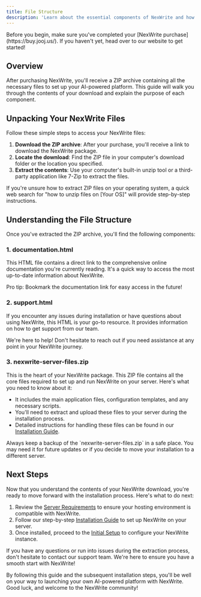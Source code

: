 ```yaml
---
title: File Structure
description: 'Learn about the essential components of NexWrite and how to navigate the files you receive after purchase. This guide will help you understand the contents of your download, setting you up for a smooth installation process.'
---
```


<Note>
  Before you begin, make sure you've completed your [NexWrite purchase](https://buy.jooj.us/). If you haven't yet, head over to our website to get started!
</Note>

## Overview

After purchasing NexWrite, you'll receive a ZIP archive containing all the necessary files to set up your AI-powered platform. This guide will walk you through the contents of your download and explain the purpose of each component.

## Unpacking Your NexWrite Files

Follow these simple steps to access your NexWrite files:

1. **Download the ZIP archive**: After your purchase, you'll receive a link to download the NexWrite package.
2. **Locate the download**: Find the ZIP file in your computer's download folder or the location you specified.
3. **Extract the contents**: Use your computer's built-in unzip tool or a third-party application like 7-Zip to extract the files.

<Tip>
  If you're unsure how to extract ZIP files on your operating system, a quick web search for "how to unzip files on [Your OS]" will provide step-by-step instructions.
</Tip>

## Understanding the File Structure

Once you've extracted the ZIP archive, you'll find the following components:

### 1. documentation.html

This HTML file contains a direct link to the comprehensive online documentation you're currently reading. It's a quick way to access the most up-to-date information about NexWrite.

<Info>
  Pro tip: Bookmark the documentation link for easy access in the future!
</Info>

### 2. support.html

If you encounter any issues during installation or have questions about using NexWrite, this HTML is your go-to resource. It provides information on how to get support from our team.

<Note>
  We're here to help! Don't hesitate to reach out if you need assistance at any point in your NexWrite journey.
</Note>

### 3. nexwrite-server-files.zip

This is the heart of your NexWrite package. This ZIP file contains all the core files required to set up and run NexWrite on your server. Here's what you need to know about it:

- It includes the main application files, configuration templates, and any necessary scripts.
- You'll need to extract and upload these files to your server during the installation process.
- Detailed instructions for handling these files can be found in our [Installation Guide](/get-started/installation).

<Warning>
  Always keep a backup of the `nexwrite-server-files.zip` in a safe place. You may need it for future updates or if you decide to move your installation to a different server.
</Warning>

## Next Steps

Now that you understand the contents of your NexWrite download, you're ready to move forward with the installation process. Here's what to do next:

1. Review the [Server Requirements](/get-started/server-requirements) to ensure your hosting environment is compatible with NexWrite.
2. Follow our step-by-step [Installation Guide](/get-started/installation) to set up NexWrite on your server.
3. Once installed, proceed to the [Initial Setup](/get-started/initial-setup) to configure your NexWrite instance.

<Card title="Need Help?" icon="life-ring" href="mailto:support@NexWrite.com">
  If you have any questions or run into issues during the extraction process, don't hesitate to contact our support team. We're here to ensure you have a smooth start with NexWrite!
</Card>

By following this guide and the subsequent installation steps, you'll be well on your way to launching your own AI-powered platform with NexWrite. Good luck, and welcome to the NexWrite community!